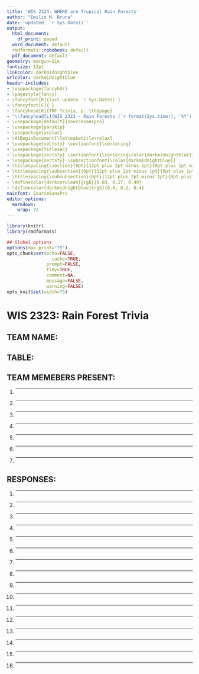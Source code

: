 ```yaml
---
title: 'WIS 2323: WHERE are Tropical Rain Forests'
author: "Emilio M. Bruna"
date: 'updated: `r Sys.Date()`'
output:
  html_document:
    df_print: paged
  word_document: default
  rmdformats::robobook: default
  pdf_document: default
geometry: margin=1in
fontsize: 12pt
linkcolor: darkmidnightblue
urlcolor: darkmidnightblue
header-includes:
- \usepackage{fancyhdr}
- \pagestyle{fancy}
- \fancyfoot[R]{last update `r Sys.Date()`}
- \fancyfoot[C]{ }
- \fancyhead[R]{TRF Trivia, p. \thepage}
- "\\fancyhead[L]{WIS 2323 - Rain Forests (`r format(Sys.time(), '%Y')`)}"
- \usepackage[default]{sourcesanspro}
- \usepackage{parskip}
- \usepackage{xcolor}
- \AtBeginDocument{\let\maketitle\relax}
- \usepackage{sectsty} \sectionfont{\centering}
- \usepackage{titlesec}
- \usepackage{sectsty} \sectionfont{\centering\color{darkmidnightblue}}
- \usepackage{sectsty} \subsectionfont{\color{darkmidnightblue}}
- \titlespacing{\section}{0pt}{12pt plus 2pt minus 1pt}{0pt plus 1pt minus 1pt}
- \titlespacing{\subsection}{0pt}{12pt plus 2pt minus 1pt}{0pt plus 1pt minus 1pt}
- \titlespacing{\subsubsection}{0pt}{12pt plus 2pt minus 1pt}{0pt plus 1pt minus 1pt}
- \definecolor{darkcerulean}{rgb}{0.03, 0.27, 0.49}
- \definecolor{darkmidnightblue}{rgb}{0.0, 0.2, 0.4}
mainfont: SourceSansPro
editor_options:
  markdown:
    wrap: 72
---
```



```r
library(knitr)
library(rmdformats)

## Global options
options(max.print="75")
opts_chunk$set(echo=FALSE,
	             cache=TRUE,
               prompt=FALSE,
               tidy=TRUE,
               comment=NA,
               message=FALSE,
               warning=FALSE)
opts_knit$set(width=75)
```
# WIS 2323: Rain Forest Trivia  
\vspace{0.5cm}

## TEAM NAME: 

## TABLE: 

## TEAM MEMEBERS PRESENT:  
\vspace{0.5cm}
1. ___  
1. ___
1. ___
1. ___  
1. ___
1. ___
1. ___  


## RESPONSES: 

1. ___  
1. ___
1. ___
1. ___  
1. ___
1. ___
1. ___  
1. ___
1. ___
1. ___  
1. ___
1. ___
1. ___  
1. ___
1. ___
1. ____  



